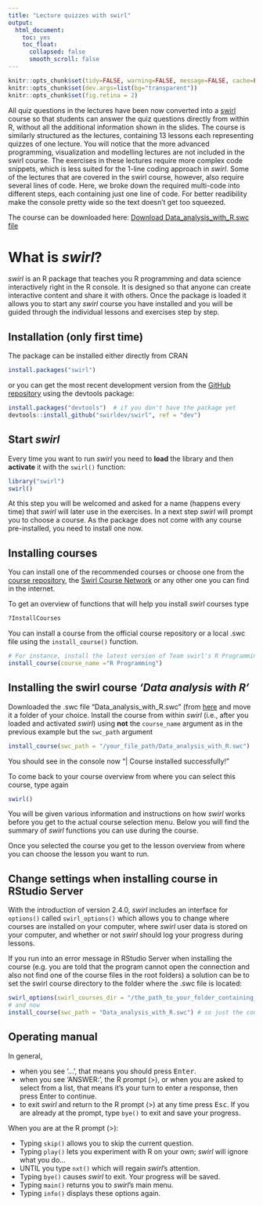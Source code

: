 ```yaml
---
title: "Lecture quizzes with swirl"
output: 
  html_document:
    toc: yes
    toc_float:
      collapsed: false
      smooth_scroll: false
---
```


```r
knitr::opts_chunk$set(tidy=FALSE, warning=FALSE, message=FALSE, cache=FALSE)
knitr::opts_chunk$set(dev.args=list(bg="transparent"))    
knitr::opts_chunk$set(fig.retina = 2)
```

All quiz questions in the lectures have been now converted into a [swirl](http://swirlstats.com/swirlify/index.html) course so that students can answer the quiz questions directly from within R, without all the additional information shown in the slides. The course is similarly structured as the lectures, containing 13 lessons each representing quizzes of one lecture. You will notice that the more advanced programming, visualization and modelling lectures are not included in the swirl course. The exercises in these lectures require more complex code snippets, which is less suited for the 1-line coding approach in *swirl*. Some of the lectures that are covered in the swirl course, however, also require several lines of code. Here, we broke down the required multi-code into different steps, each containing just one line of code. For better readibility make the console pretty wide so the text doesn't get too squeezed. 

The course can be downloaded here:
<a href="data_site/Data_analysis_with_R.swc">Download Data_analysis_with_R.swc file</a>


########


######


# What is *swirl*?

*swirl* is an R package that teaches you R programming and data science interactively right in the R console. It is designed so that anyone can create interactive content and share it with others. Once the package is loaded it allows you to start any *swirl* course you have installed and you will be guided through the individual lessons and exercises step by step.

## Installation (only first time)
The package can be installed either directly from CRAN
```r
install.packages("swirl")
```

or you can get the most recent development version from the [GitHub repository](https://github.com/swirldev) using the devtools package:
```r
install.packages("devtools")  # if you don't have the package yet
devtools::install_github("swirldev/swirl", ref = "dev")
```

## Start *swirl*
Every time you want to run *swirl* you need to **load** the library and then **activate** it with the `swirl()` function:
```r
library("swirl")
swirl()
```
At this step you will be welcomed and asked for a name (happens every time) that *swirl* will later use in the exercises. In a next step *swirl* will prompt you to choose a course. As the package does not come with any course pre-installed, you need to install one now. 

## Installing courses
You can install one of the recommended courses or choose one from the [course repository](https://github.com/swirldev/swirl_courses#swirl-courses), the [Swirl Course Network](http://swirlstats.com/scn/title.html) or any other one you can find in the internet.

To get an overview of functions that will help you install *swirl* courses type
```r
?InstallCourses
```

You can install a course from the official course repository or a local .swc file using the `install_course()` function.
```r
# For instance, install the latest version of Team swirl's R Programming course:
install_course(course_name ="R Programming")
```


## Installing the swirl course *'Data analysis with R'*

Downloaded the .swc file "Data_analysis_with_R.swc" (from [here](data_site/Data_analysis_with_R.swc) and move it a folder of your choice.
Install the course from within *swirl* (i.e., after you loaded and activated *swirl*) using **not** the `course_name` argument as in the previous example but the `swc_path` argument

```r
install_course(swc_path = "/your_file_path/Data_analysis_with_R.swc")
```
You should see in the console now "| Course installed successfully!"

To come back to your course overview from where you can select this course, type again
```r
swirl()
```
You will be given various information and instructions on how *swirl* works before you get to the actual course selection menu. Below you will find the summary of *swirl* functions you can use during the course.

Once you selected the course you get to the lesson overview from where you can choose the lesson you want to run.

## Change settings when installing course in RStudio Server

With the introduction of version 2.4.0, *swirl* includes an interface for `options()` called `swirl_options()` which allows you to change where courses are installed on your computer, where *swirl* user data is stored on your computer, and whether or not *swirl* should log your progress during lessons.

If you run into an error message in RStudio Server when installing the course (e.g. you are told that the program cannot open the connection and also not find one of the course files in the root folders) a solution can be to set the swirl course directory to the folder where the .swc file is located:
```r
swirl_options(swirl_courses_dir = "/the_path_to_your_folder_containing_the_file")
# and now
install_course(swc_path = "Data_analysis_with_R.swc") # so just the course name, no path
```



## Operating manual

In general,

- when you see '...', that means you should press <kbd>Enter</kbd>.
- when you see 'ANSWER:', the R prompt (>), or when you are asked to select from a list, that means it's your turn to enter a response, then press Enter to continue.
- to exit *swirl* and return to the R prompt (>) at any time press <kbd>Esc</kbd>. If you are already at the prompt, type `bye()` to exit and save your progress. 

When you are at the R prompt (>):

- Typing `skip()` allows you to skip the current question.
- Typing `play()` lets you experiment with R on your own; *swirl* will ignore what you do...
- UNTIL you type `nxt()` which will regain *swirl*'s attention.
- Typing `bye()` causes *swirl* to exit. Your progress will be saved.
- Typing `main()` returns you to *swirl*'s main menu.
- Typing `info()` displays these options again.


